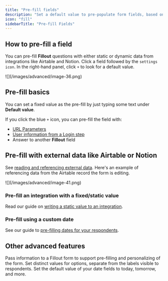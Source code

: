 ```yaml
---
title: "Pre-fill fields"
description: "Set a default value to pre-populate form fields, based on previous inputs, URL parameters or even information from 3rd party integrations."
icon: "fill"
sidebarTitle: "Pre-fill Fields"
---
```


## How to pre-fill a field

You can pre-fill **Fillout** questions with either static or dynamic data from integrations like Airtable and Notion. Click a field followed by the `settings icon`. In the right-hand panel, click `+` to look for a default value.

<Frame>
  ![](/images/advanced/image-36.png)
</Frame>

## **Pre-fill basics**

You can set a fixed value as the pre-fill by just typing some text under **Default value**.

If you click the blue `+` icon, you can pre-fill the field with:

- [URL Parameters](/url-parameters)
- [User information from a Login step](/login-page)
- Answer to another **Fillout** field

## Pre-fill with external data like Airtable or Notion

See [reading and referencing external data](/fetch-dynamic-data). Here's an example of referencing data from the Airtable record the form is editing.

<Frame style={{ width: '384px' , height: '335px' }}>
  ![](/images/advanced/image-41.png)
</Frame>

### Pre-fill an integration with a fixed/static value

Read our guide on [writing a static value to an integration](/integration-static-values).

### Pre-fill using a custom date

See our guide to [pre-filling dates for your respondents](/pre-fill-dates).

## Other advanced features

<CardGroup cols={3}>
  <Card title="URL Parameters" icon="brackets-curly" iconType="regular" color="#FFC738" href="/url-parameters">
    Pass information to a Fillout form to support pre-filling and personalizing of the form.
  </Card>
  <Card title="Add custom values" icon="quote-left" iconType="regular" color="#FFC738" href="/custom-values">
    Set distinct values for options, separate from the labels visible to respondents.
  </Card>
  <Card title="Pre-fill dates for your respondents" icon="calendar-pen" iconType="regular" color="#FFC738" href="/pre-fill-dates">
    Set the default value of your date fields to today, tomorrow, and more.
  </Card>
</CardGroup>
